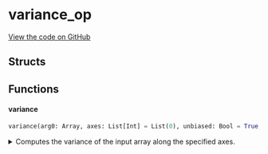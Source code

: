 # variance_op



[View the code on GitHub](https://github.com/endia-ai/Endia/tree/nightly/endia/functional/reduce_ops/variance_op.mojo)

## Structs

## Functions

#### **variance**

```python
variance(arg0: Array, axes: List[Int] = List(0), unbiased: Bool = True, keepdims: Bool = False) -> Array
```

<details>
<summary>Computes the variance of the input array along the specified axes.</summary>

###### Args

- ``arg0``: ``Array``
  The input array.

- ``axes``: ``List[Int]`` (default: ``List(0)``)
  The axes along which to compute the variance.

- ``unbiased``: ``Bool`` (default: ``True``)
  If True, the variance is computed using the unbiased estimator.

- ``keepdims``: ``Bool`` (default: ``False``)
  If True, the reduced axes are kept in the result.

###### Returns
- ``Array`` - An array containing the variance of the input array along the specified axes.

**Examples:**
```python
a = Array([[1, 2], [3, 4]])
result = variance(a, List(0))
print(result)
```

**Note:**
This function supports:
- Automatic differentiation (forward and reverse modes).
- Complex valued arguments.


</details>


